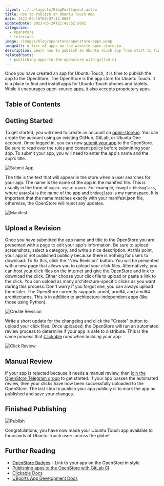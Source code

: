 ```yaml
---
layout: ../../layouts/BlogPostLayout.astro
title: How to Publish an Ubuntu Touch App
date: 2022-09-15T00:07:12.000Z
updatedDate: 2023-05-24T22:42:52.000Z
categories:
  - openstore
  - tutorials
image: /images/blog/openstore/openstore-apps.webp
imageAlt: A list of apps on the website open-store.io.
description: Learn how to publish an Ubuntu Touch app from start to finish.
relatedPosts:
  - publishing-apps-to-the-openstore-with-gitlab-ci
---
```


Once you have created an app for Ubuntu Touch, it is time to publish the app to
the OpenStore. The OpenStore is the app store for Ubuntu Touch. It is a place
to find and install apps for Ubuntu Touch phones and tablets. While it encourages
open-source apps, it also accepts proprietary apps.

## Table of Contents

## Getting Started

To get started, you will need to create an account on [open-store.io](https://open-store.io/login).
You can create the account using an existing GitHub, GitLab, or Ubuntu One account.
Once logged in, you can now [submit your app](https://open-store.io/submit) to the OpenStore.
Be sure to read over the rules and content policy before submitting your app.
To submit your app, you will need to enter the app's name and the app's title.

![Submit App](/images/blog/openstore/submit-tutorial/submit.webp)

The title is the text that will appear in the store when a user searches for your
app. The name is the name of the app in the manifest file. This is usually in the
form of `<app>.<your-name>`. For example, `example.bhdouglass`, where `example`
is the name of the app and `bhdouglass` is my namespace. It is important that
the name matches exactly with your manifest.json file, otherwise, the OpenStore will
reject any updates.

![Manifest](/images/blog/openstore/submit-tutorial/manifest.webp)

<Donate />

## Upload a Revision

Once you have submitted the app name and title to the OpenStore you are presented
with a page to edit your app's information. Be sure to upload screenshots, select
a category, and write a nice description. At this point, your app is not published
publicly because there is nothing for users to download. To fix this, click
the "New Revision" button. You will be presented with a new page that allows you
to upload your click files. Alternatively, you can host your click files on the internet
and give the OpenStore and link to download the click. Either choose your click file
to upload or paste a link to the click. You can upload as many architecture-specific
clicks as you want during this process. Don't worry if you forgot one, you can always
upload them later. The OpenStore currently supports armhf, arm64, and amd64 architectures.
This is in addition to architecture-independent apps (like those using Python).

![Create Revision](/images/blog/openstore/submit-tutorial/create-revision.webp)

Write a short update for the changelog and click the "Create" button to upload
your click files. Once uploaded, the OpenStore will run an automated review
process to determine if your app is safe to distribute. This is the same process
that [Clickable](https://clickable-ut.dev/) runs when building your app.

![Click Review](/images/blog/openstore/submit-tutorial/click-review.webp)

## Manual Review

If your app is rejected because it needs a manual review, then
[join the OpenStore Telegram group](https://open-store.io/telegram) to get started.
If your app passes the automated review, then your clicks have now been successfully
uploaded to the OpenStore. The last step to publish your app publicly is to mark
the app as published and save your changes.

## Finished Publishing

![Publish](/images/blog/openstore/submit-tutorial/publish.webp)

Congratulations, you have now made your Ubuntu Touch app available to thousands
of Ubuntu Touch users across the globe!

## Further Reading

- [OpenStore Badges](../openstore-badges/) - Link to your app on the OpenStore in style
- [Publishing apps to the OpenStore with GitLab CI](../publishing-apps-to-the-openstore-with-gitlab-ci/)
- [Clickable Docs](https://clickable-ut.dev/en/latest/)
- [UBports App Development Docs](https://docs.ubports.com/en/latest/appdev/index.html)
